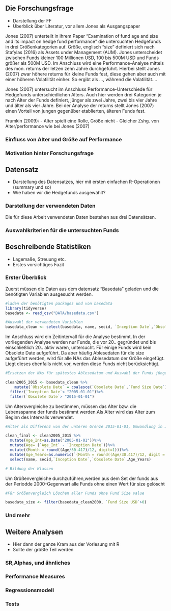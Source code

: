 
## Die Forschungsfrage

 - Darstellung der FF
 - Überblick über Literatur, vor allem Jones als Ausgangspaper
 
Jones (2007) unterteilt in ihrem Paper "Examination of fund age and size and its impact on hedge fund performance" die untersuchten Hedgefunds in drei Größenkategorien auf. Größe, englisch "size" definiert sich nach Stafylas (2016) als Assets under Management (AUM).
Jones unterscheidet zwischen Funds kleiner 100 Millionen USD, 100 bis 500M USD und Funds größer als 500M USD. Im Anschluss wird eine Performance-Analyse mittels des mon. returns der letzen zehn Jahre durchgeführt. Hierbei stellt Jones (2007) zwar höhere returns für kleine Funds fest, diese gehen aber auch mit einer höheren Volatilität einher. So ergibt als ..., während die Volatilität....

Jones (2007) untersucht im Anschluss Performance-Unterschiede für Hedgefunds unterschiedlichen Alters. Auch hier werden drei Kategorien je nach Alter der Funds definiert, jünger als zwei Jahre, zwei bis vier Jahre und älter als vier Jahre. Bei der Analyse der returns stellt Jones (2007) einen Vorteil von jungen gegenüber etablierten, älteren Funds fest.  
 
Frumkin (2009):
- Alter spielt eine Rolle, Größe nicht
- Gleicher Zshg. von Alter/performance wie bei Jones (2007)
 
### Einfluss von Alter und Größe auf Performance 
 
### Motivation hinter Forschungsfrage

\newpage 
 
## Datensatz
 - Darstellung des Datensatzes, hier mit ersten einfachen R-Operationen (summary und so)
 - Wie haben wir die Hedgefunds ausgewählt?

### Darstellung der verwendeten Daten

Die für diese Arbeit verwendeten Daten bestehen aus drei Datensätzen.

 
### Auswahlkriterien für die untersuchten Funds

 
\newpage
 
## Beschreibende Statistiken
 - Lagemaße, Streuung etc.
 - Erstes vorsichtiges Fazit
   
### Erster Überblick
 
Zuerst müssen die Daten aus dem datensatz "Basedata" geladen und die benötigten Variablen ausgesucht werden.

```r
#laden der benötigten packages und von basedata
library(tidyverse)
basedata <- read_csv("DATA/basedata.csv")
```
```r
#Auswahl der verwendeten Variablen
basedata_clean <- select(basedata, name, secid, `Inception Date`,`Obsolete Date`, `Fund Size Date`, `Fund Size USD`)

```

Im Anschluss wird ein Zeitintervall für die Analyse bestimmt. In der vorliegenden Analyse werden nur Funds, die vor 20.. gegründet und bis einschließlich 20.. aktiv waren, untersucht. Für einige Funds wird kein Obsolete Date aufgeführt. Da aber häufig Ablesedaten für die size aufgeführt werden, wird für alle NAs das Ablesedatum der Größe eingefügt. Liegt dieses ebenfalls nicht vor, werden diese Funds nicht berücksichtigt.

```r
#Ersetzen der NAs für spätestes Ablesedatum und Auswahl der Funds jünger als 2005-01-01 und aktiv bis 2015

clean2005_2015 <- basedata_clean %>% 
    mutate(`Obsolete Date` = coalesce(`Obsolete Date`,`Fund Size Date`))%>%
  filter(`Inception Date`< "2005-01-01")%>%
  filter(`Obsolete Date`> "2015-01-01")


```

Um Altersvergleiche zu bestimmen, müssen das Alter bzw. die Lebensspanne der funds bestimmt werden.Als Alter wird das Alter zum Beginn des Intervalls verwendet.

```r

#Alter als Differenz von der unteren Grenze 2015-01-01, Umwandlung in Jahre gerundet als neue Spalte

clean_final <- clean2005_2015 %>%
  mutate(Age_Int=as.Date("2005-01-01"))%>%
  mutate(Age= (`Age_Int` - `Inception Date`))%>%
  mutate((Month = round((Age/30.417)/12, digit=1)))%>%
  mutate(Age_Years=as.numeric(`(Month = round((Age/30.417)/12, digit = 1))`))%>%
  select(name, secid,`Inception Date`,`Obsolete Date`,Age_Years)
```


```r
# Bildung der Klassen

```



Um Größenvergleiche durchzuführen,werden aus dem Set der funds aus der Periodde 2000-Gegenwart alle Funds ohne einen Wert für size gelöscht
```r
#Für Größenvergleich Löschen aller Funds ohne Fund Size value

basedata_size <- filter(basedata_clean2000, `Fund Size USD`>0)
```
 
 
 
 
### Und mehr

\newpage 
 
## Weitere Analysen
 - Hier dann der ganze Kram aus der Vorlesung mit R
 - Sollte der größte Teil werden
 
### SR,Alphas, und ähnliches
 
### Performance Measures
 
### Regressionsmodell
 
### Tests

\newpage